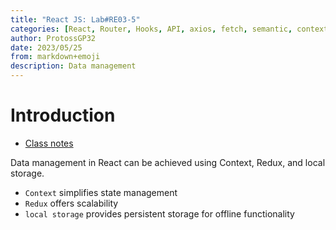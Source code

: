 ```yaml
---
title: "React JS: Lab#RE03-5"
categories: [React, Router, Hooks, API, axios, fetch, semantic, context, provider]
author: ProtossGP32
date: 2023/05/25
from: markdown+emoji
description: Data management
---
```

# Introduction

- [Class notes](https://albertprofe.dev/reactjs/rjslab3-5.html)
    

Data management in React can be achieved using Context, Redux, and local storage.

- `Context` simplifies state management
- `Redux` offers scalability
- `local storage` provides persistent storage for offline functionality